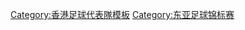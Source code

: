{{National squad
 | name      = 2010年東亞盃香港隊
 | bg        = #db000d
 | fg        = #FFFFFF
 | bordercolor = #FFF000
 | country   = 香港
 | team link = 香港足球代表隊
 | comp link = 2010年東亞足球錦標賽
 | comp      = 2010年東亞盃（殿軍）
 | p1        = [[葉鴻輝]]
 | p2        = [[李志豪 (足球運動員)|李志豪]]
 | p3        = [[卓卓]]
 | p4        = [[吳偉超]]
 | p5        = [[利偉倫]]
 | p6        = [[黃展鴻]]
 | p7        = [[陳肇麒]]
 | p8        = [[徐德帥]]
 | p9        = [[李威廉]]
 | p10       = [[歐陽耀冲|歐陽耀-{冲}-]]
 | p11       = [[李海強]]
 | p14       = [[梁子駿]]
 | p15       = [[陳偉豪]]
 | p16       = [[梁振邦]]
 | p17       = [[何國泉]]
 | p18       = [[郭建邦]]
 | p19       = [[鄭禮騫]]
 | p20       = [[潘耀焯]]<small>（[[隊長 (足球)|c]]）</small>
 | p21       = [[文彼得]]
 | p25       = [[白鶴 (足球運動員)|白鶴]]
 | p26       = [[巢鵬飛]]
 | p28       = [[張春暉]]
 | p29       = [[李康廉]]
 | coach     = [[金判坤]]
}}<noinclude>
[[Category:香港足球代表隊模板]]
[[Category:东亚足球锦标赛]]
</noinclude>